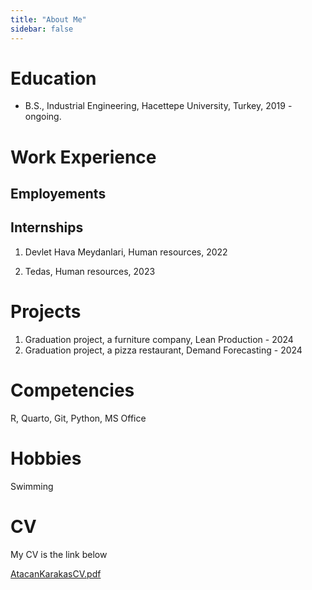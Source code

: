 ```yaml
---
title: "About Me"
sidebar: false 
---
```


# Education

-   B.S., Industrial Engineering, Hacettepe University, Turkey, 2019 - ongoing.

# Work Experience

## Employements

## Internships

1.  Devlet Hava Meydanlari, Human resources, 2022

2.  Tedas, Human resources, 2023

# Projects
1.  Graduation project, a furniture company, Lean Production - 2024
2.  Graduation project, a pizza restaurant, Demand Forecasting  - 2024

# Competencies

R, Quarto, Git, Python, MS Office

# Hobbies

Swimming

# CV

My CV is the link below

[AtacanKarakasCV.pdf](https://drive.google.com/file/d/1m26DZFm2HocXbEE7gbapWvUAN1uEMKss/view?usp=drive_link)